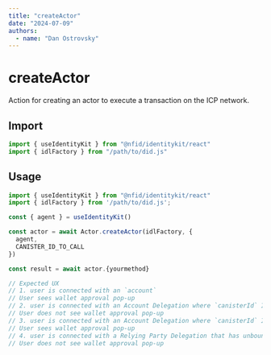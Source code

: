 ```yaml
---
title: "createActor"
date: "2024-07-09"
authors:
  - name: "Dan Ostrovsky"
---
```


# createActor

Action for creating an actor to execute a transaction on the ICP network.

## Import

```typescript
import { useIdentityKit } from "@nfid/identitykit/react"
import { idlFactory } from "/path/to/did.js"
```

## Usage

```typescript
import { useIdentityKit } from "@nfid/identitykit/react"
import { idlFactory } from '/path/to/did.js';

const { agent } = useIdentityKit()

const actor = await Actor.createActor(idlFactory, {
  agent,
  CANISTER_ID_TO_CALL
})

const result = await actor.{yourmethod}

// Expected UX
// 1. user is connected with an `account`
// User sees wallet approval pop-up
// 2. user is connected with an Account Delegation where `canisterId` IS listed as a `target`
// User does not see wallet approval pop-up
// 3. user is connected with an Account Delegation where `canisterId` IS NOT listed as a `target`
// User sees wallet approval pop-up
// 4. user is connected with a Relying Party Delegation that has unbounded targets (i.e. II or anonymous NFID Wallet account)
// User does not see wallet approval pop-up
```
